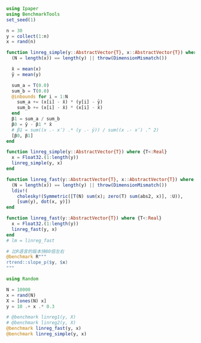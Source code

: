 ```julia
using Ipaper
using BenchmarkTools
set_seed(1)

n = 30
y = collect(1:n)
x = rand(n)
```

```julia
function linreg_simple(y::AbstractVector{T}, x::AbstractVector{T}) where {T<:Real}
  (N = length(x)) == length(y) || throw(DimensionMismatch())

  x̄ = mean(x)
  ȳ = mean(y)

  sum_a = T(0.0)
  sum_b = T(0.0)
  @inbounds for i = 1:N
    sum_a += (x[i] - x̄) * (y[i] - ȳ)
    sum_b += (x[i] - x̄) * (x[i] - x̄)
  end
  β1 = sum_a / sum_b
  β0 = ȳ - β1 * x̄
  # β1 = sum((x .- x̄) .* (y .- ȳ)) / sum((x .- x̄) .^ 2)
  [β0, β1]
end

function linreg_simple(y::AbstractVector{T}) where {T<:Real}
  x = Float32.(1:length(y))
  linreg_simple(y, x)
end

function linreg_fast(y::AbstractVector{T}, x::AbstractVector{T}) where {T<:Real}
  (N = length(x)) == length(y) || throw(DimensionMismatch())
  ldiv!(
    cholesky!(Symmetric([T(N) sum(x); zero(T) sum(abs2, x)], :U)),
    [sum(y), dot(x, y)])
end

function linreg_fast(y::AbstractVector{T}) where {T<:Real}
  x = Float32.(1:length(y))
  linreg_fast(y, x)
end
# lm = linreg_fast
```


```julia
# 比R语言的版本快80倍左右
@benchmark R"""
rtrend::slope_p($y, $x)
"""
```

```julia
using Random

N = 10000
x = rand(N)
X = [ones(N) x]
y = 10 .+ x .* 0.3

# @benchmark linreg1(y, X)
# @benchmark linreg2(y, X)
@benchmark linreg_fast(y, x)
@benchmark linreg_simple(y, x)
```
